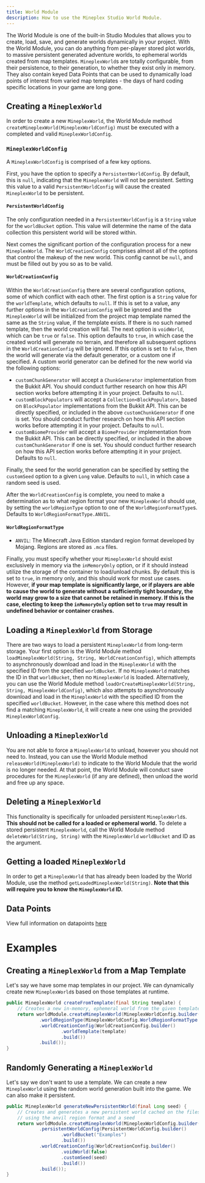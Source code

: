 ```yaml
---
title: World Module
description: How to use the Mineplex Studio World Module.
---
```


<JavadocLink classpath="com.mineplex.studio.sdk.modules.world.MineplexWorldModule"/>

The World Module is one of the built-in Studio Modules that allows you to create, load, save, and generate worlds dynamically in your project. With the World Module, you can do anything from per-player stored plot worlds, to massive persistent generated adventure worlds, to ephemeral worlds created from map templates. `MineplexWorld`s are totally configurable, from their persistence, to their generation, to whether they exist only in memory. They also contain keyed Data Points that can be used to dynamically load points of interest from varied map templates - the days of hard coding specific locations in your game are long gone.

## Creating a `MineplexWorld`
 In order to create a new `MineplexWorld`, the World Module method `createMineplexWorld(MineplexWorldConfig)` must be executed with a completed and valid `MineplexWorldConfig`.

### `MineplexWorldConfig`
 A `MineplexWorldConfig` is comprised of a few key options.
 
 First, you have the option to specify a `PersistentWorldConfig`. By default, this is `null`, indicating that the `MineplexWorld` will not be persistent. Setting this value to a valid `PersistentWorldConfig` will cause the created `MineplexWorld` to be persistent.

#### `PersistentWorldConfig`
 The only configuration needed in a `PersistentWorldConfig` is a `String` value for the `worldBucket` option. This value will determine the name of the data collection this persistent world will be stored within.

 Next comes the significant portion of the configuration process for a new `MineplexWorld`. The `WorldCreationConfig` comprises almost all of the options that control the makeup of the new world. This config cannot be `null`, and must be filled out by you so as to be valid.

#### `WorldCreationConfig`
 Within the `WorldCreationConfig` there are several configuration options, some of which conflict with each other. The first option is a `String` value for the `worldTemplate`, which defaults to `null`. If this is set to a value, any further options in the `WorldCreationConfig` will be ignored and the `MineplexWorld` will be initialized from the project map template named the same as the `String` value, if the template exists. If there is no such named template, then the world creation will fail. The next option is `voidWorld`, which can be `true` or `false`. This option defaults to `true`, in which case the created world will generate no terrain, and therefore all subsequent options in the `WorldCreationConfig` will be ignored. If this option is set to `false`, then the world will generate via the default generator, or a custom one if specified. A custom world generator can be defined for the new world via the following options:
 - `customChunkGenerator` will accept a `ChunkGenerator` implementation from the Bukkit API. You should conduct further research on how this API section works before attempting it in your project. Defaults to `null`.
 - `customBlockPopulators` will accept a `Collection<BlockPopulator>`, based on `BlockPopulator` implementations from the Bukkit API. This can be directly specified, or included in the above `customChunkGenerator` if one is set. You should conduct further research on how this API section works before attempting it in your project. Defaults to `null`.
 - `customBiomeProvider` will accept a `BiomeProvider` implementation from the Bukkit API. This can be directly specified, or included in the above `customChunkGenerator` if one is set. You should conduct further research on how this API section works before attempting it in your project. Defaults to `null`.

 Finally, the seed for the world generation can be specified by setting the `customSeed` option to a given `Long` value. Defaults to `null`, in which case a random seed is used.

 After the `WorldCreationConfig` is complete, you need to make a determination as to what region format your new `MineplexWorld` should use, by setting the `worldRegionType` option to one of the `WorldRegionFormatType`s. Defaults to `WorldRegionFormatType.ANVIL`.

#### `WorldRegionFormatType`
- `ANVIL`: The Minecraft Java Edition standard region format developed by Mojang. Regions are stored as `.mca` files.

 Finally, you must specify whether your `MineplexWorld` should exist exclusively in memory via the `inMemoryOnly` option, or if it should instead utilize the storage of the container to load/unload chunks. By default this is set to `true`, in memory only, and this should work for most use cases. However, **if your map template is significantly large, or if players are able to cause the world to generate without a sufficiently tight boundary, the world may grow to a size that cannot be retained in memory. If this is the case, electing to keep the `inMemoryOnly` option set to `true` may result in undefined behavior or container crashes.**

## Loading a `MineplexWorld` from Storage
 There are two ways to load a persistent `MineplexWorld` from long-term storage. Your first option is the World Module method `loadMineplexWorld(String, String, WorldCreationConfig)`, which attempts to asynchronously download and load in the `MineplexWorld` with the specified ID from the specified `worldBucket`. If no `MineplexWorld` matches the ID in that `worldBucket`, then no `MineplexWorld` is loaded. Alternatively, you can use the World Module method `loadOrCreateMineplexWorld(String, String, MineplexWorldConfig)`, which also attempts to asynchronously download and load in the `MineplexWorld` with the specified ID from the specified `worldBucket`. However, in the case where this method does not find a matching `MineplexWorld`, it will create a new one using the provided `MineplexWorldConfig`.

## Unloading a `MineplexWorld`
 You are not able to force a `MineplexWorld` to unload, however you should not need to. Instead, you can use the World Module method `releaseWorld(MineplexWorld)` to indicate to the World Module that the world is no longer needed. At that point, the World Module will conduct save procedures for the `MineplexWorld` (if any are defined), then unload the world and free up any space.

## Deleting a `MineplexWorld`
 This functionality is specifically for unloaded persistent `MineplexWorld`s. **This should not be called for a loaded or ephemeral world.** To delete a stored persistent `MineplexWorld`, call the World Module method `deleteWorld(String, String)` with the `MineplexWorld` `worldBucket` and ID as the argument.

## Getting a loaded `MineplexWorld`
 In order to get a `MineplexWorld` that has already been loaded by the World Module, use the method `getLoadedMineplexWorld(String)`. **Note that this will require you to know the `MineplexWorld` ID.**

## Data Points
View full information on datapoints [here](docs/sdk/modules/world/datapoints)

# Examples

## Creating a `MineplexWorld` from a Map Template
 Let's say we have some map templates in our project. We can dynamically create new `MineplexWorld`s based on those templates at runtime.
 ```java
 public MineplexWorld createFromTemplate(final String template) {
     // Creates a new in-memory, ephemeral world from the given template using the ANVIL region format
     return worldModule.createMineplexWorld(MineplexWorldConfig.builder()
             .worldRegionType(MineplexWorldConfig.WorldRegionFormatType.ANVIL)
             .worldCreationConfig(WorldCreationConfig.builder()
                     .worldTemplate(template)
                     .build())
             .build());
 }
 ```

## Randomly Generating a `MineplexWorld`
 Let's say we don't want to use a template. We can create a new `MineplexWorld` using the random world generation built into the game. We can also make it persistent.
 ```java
 public MineplexWorld generateNewPersistentWorld(final Long seed) {
     // Creates and generates a new persistent world cached on the filesystem
     // using the anvil region format and a seed
     return worldModule.createMineplexWorld(MineplexWorldConfig.builder()
             .persistentWorldConfig(PersistentWorldConfig.builder()
                     .worldBucket("Examples")
                     .build())
             .worldCreationConfig(WorldCreationConfig.builder()
                     .voidWorld(false)
                     .customSeed(seed)
                     .build())
             .build());
 }
 ```